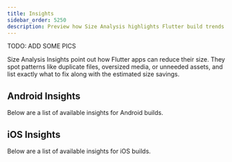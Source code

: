 ```yaml
---
title: Insights
sidebar_order: 5250
description: Preview how Size Analysis highlights Flutter build trends.
---
```


TODO: ADD SOME PICS

Size Analysis Insights point out how Flutter apps can reduce their size. They spot patterns like duplicate files, oversized media, or unneeded assets, and list exactly what to fix along with the estimated size savings.

## Android Insights

Below are a list of available insights for Android builds.

<Include name="size-analysis/android-insights.mdx" />

## iOS Insights

Below are a list of available insights for iOS builds.

<Include name="size-analysis/ios-insights.mdx" />
